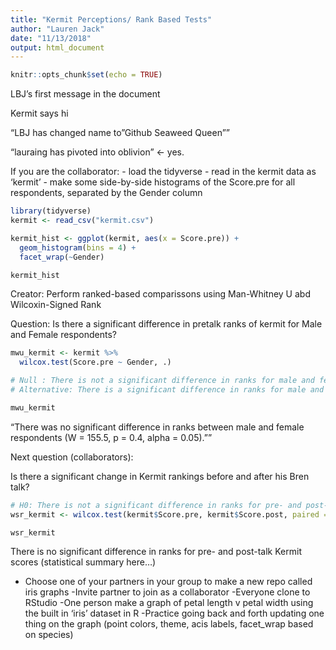 ```yaml
---
title: "Kermit Perceptions/ Rank Based Tests"
author: "Lauren Jack"
date: "11/13/2018"
output: html_document
---
```


```r
knitr::opts_chunk$set(echo = TRUE)
```

LBJ's first message in the document

Kermit says hi

"LBJ has changed name to "Github Seaweed Queen""

"lauraing has pivoted into oblivion" <- yes.

If you are the collaborator:
- load the tidyverse
- read in the kermit data as 'kermit'
- make some side-by-side histograms of the Score.pre for all respondents, separated by the Gender column

```r

library(tidyverse)
kermit <- read_csv("kermit.csv")

kermit_hist <- ggplot(kermit, aes(x = Score.pre)) +
  geom_histogram(bins = 4) +
  facet_wrap(~Gender)

kermit_hist

```

Creator: Perform ranked-based comparissons using Man-Whitney U abd Wilcoxin-Signed Rank

Question: Is there a significant difference in pretalk ranks of kermit for Male and Female respondents?

```r
mwu_kermit <- kermit %>% 
  wilcox.test(Score.pre ~ Gender, .)

# Null : There is not a significant difference in ranks for male and female respondents
# Alternative: There is a significant difference in ranks for male and female respondents

mwu_kermit
```

"There was no significant difference in ranks between male and female respondents (W = 155.5, p = 0.4, alpha = 0.05).""

Next question (collaborators): 

Is there a significant change in Kermit rankings before and after his Bren talk?

```r

# H0: There is not a significant difference in ranks for pre- and post- talk scores
wsr_kermit <- wilcox.test(kermit$Score.pre, kermit$Score.post, paired = TRUE) # paired = TRUE is how you do a wilcox test with paired data

wsr_kermit

```

There is no significant difference in ranks for pre- and post-talk Kermit scores (statistical summary here...)








- Choose one of your partners in your group to make a new repo called iris graphs
-Invite partner to join as a collaborator
-Everyone clone to RStudio
-One person make a graph of petal length v petal width using the built in 'iris' dataset in R
-Practice going back and forth updating one thing on the graph (point colors, theme, acis labels, facet_wrap based on species)